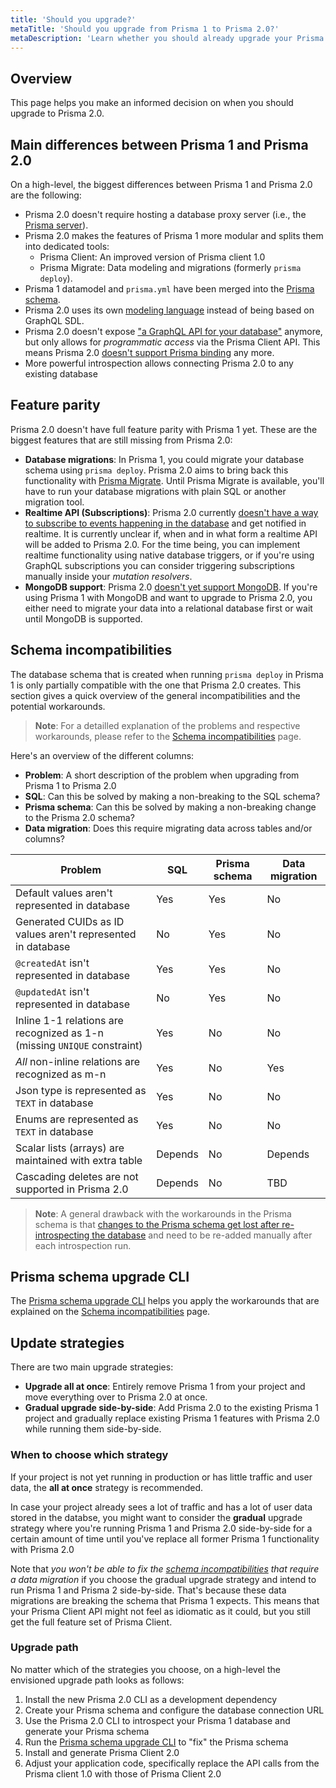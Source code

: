 ```yaml
---
title: 'Should you upgrade?'
metaTitle: 'Should you upgrade from Prisma 1 to Prisma 2.0?'
metaDescription: 'Learn whether you should already upgrade your Prisma 1 project to Prisma 2.0'
---
```


## Overview

This page helps you make an informed decision on when you should upgrade to Prisma 2.0.

## Main differences between Prisma 1 and Prisma 2.0

On a high-level, the biggest differences between Prisma 1 and Prisma 2.0 are the following:

- Prisma 2.0 doesn't require hosting a database proxy server (i.e., the [Prisma server](https://www.prisma.io/docs/1.34/prisma-server/)).
- Prisma 2.0 makes the features of Prisma 1 more modular and splits them into dedicated tools:
  - Prisma Client: An improved version of Prisma client 1.0
  - Prisma Migrate: Data modeling and migrations (formerly `prisma deploy`).
- Prisma 1 datamodel and `prisma.yml` have been merged into the [Prisma schema](../../reference/tools-and-interfaces/prisma-schema/prisma-schema-file).
- Prisma 2.0 uses its own [modeling language](https://github.com/prisma/specs/tree/master/schema) instead of being based on GraphQL SDL.
- Prisma 2.0 doesn't expose ["a GraphQL API for your database"](https://www.prisma.io/blog/prisma-and-graphql-mfl5y2r7t49c/) anymore, but only allows for _programmatic access_ via the Prisma Client API. This means Prisma 2.0 [doesn't support Prisma binding](https://www.prisma.io/docs/more/faq#does-prisma-client-support-graphql-schema-delegation-and-graphql-binding) any more.
- More powerful introspection allows connecting Prisma 2.0 to any existing database

## Feature parity

Prisma 2.0 doesn't have full feature parity with Prisma 1 yet. These are the biggest features that are still missing from Prisma 2.0:

- **Database migrations**: In Prisma 1, you could migrate your database schema using `prisma deploy`. Prisma 2.0 aims to bring back this functionality with [Prisma Migrate](../../reference/tools-and-interfaces/prisma-migrate). Until Prisma Migrate is available, you'll have to run your database migrations with plain SQL or another migration tool.
- **Realtime API (Subscriptions)**: Prisma 2.0 currently [doesn't have a way to subscribe to events happening in the database](https://github.com/prisma/prisma/issues/298) and get notified in realtime. It is currently unclear if, when and in what form a realtime API will be added to Prisma 2.0. For the time being, you can implement realtime functionality using native database triggers, or if you're using GraphQL subscriptions you can consider triggering subscriptions manually inside your _mutation resolvers_.
- **MongoDB support**: Prisma 2.0 [doesn't yet support MongoDB](https://github.com/prisma/prisma/issues/1277). If you're using Prisma 1 with MongoDB and want to upgrade to Prisma 2.0, you either need to migrate your data into a relational database first or wait until MongoDB is supported.

## Schema incompatibilities

The database schema that is created when running `prisma deploy` in Prisma 1 is only partially compatible with the one that Prisma 2.0 creates. This section gives a quick overview of the general incompatibilities and the potential workarounds. 

> **Note**: For a detailled explanation of the problems and respective workarounds, please refer to the [Schema incompatibilities](./schema-incompatibilities) page.

Here's an overview of the different columns:

- **Problem**: A short description of the problem when upgrading from Prisma 1 to Prisma 2.0
- **SQL**: Can this be solved by making a non-breaking to the SQL schema?
- **Prisma schema**: Can this be solved by making a non-breaking change to the Prisma 2.0 schema?
- **Data migration**: Does this require migrating data across tables and/or columns? 

| Problem                                                                  | SQL     | Prisma schema | Data migration |
| ------------------------------------------------------------------------ | ------- | ------------- | -------------- |
| Default values aren't represented in database                            | Yes     | Yes           | No             |
| Generated CUIDs as ID values aren't represented in database              | No      | Yes           | No             |
| `@createdAt` isn't represented in database                               | Yes     | Yes           | No             |
| `@updatedAt` isn't represented in database                               | No      | Yes           | No             |
| Inline 1-1 relations are recognized as 1-n (missing `UNIQUE` constraint) | Yes     | No            | No             |
| _All_ non-inline relations are recognized as m-n                         | Yes     | No            | Yes            |
| Json type is represented as `TEXT` in database                           | Yes     | No            | No             |
| Enums are represented as `TEXT` in database                              | Yes     | No            | No             |
| Scalar lists (arrays) are maintained with extra table                    | Depends | No            | Depends        |
| Cascading deletes are not supported in Prisma 2.0                        | Depends | No            | TBD            |



> **Note**: A general drawback with the workarounds in the Prisma schema is that [changes to the Prisma schema get lost after re-introspecting the database](https://github.com/prisma/prisma/issues/2425) and need to be re-added manually after each introspection run.

## Prisma schema upgrade CLI

The [Prisma schema upgrade CLI](https://github.com/prisma/upgrade) helps you apply the workarounds that are explained on the [Schema incompatibilities](./schema-incompatibilities) page.

## Update strategies

There are two main upgrade strategies:

- **Upgrade all at once**: Entirely remove Prisma 1 from your project and move everything over to Prisma 2.0 at once.
- **Gradual upgrade side-by-side**: Add Prisma 2.0 to the existing Prisma 1 project and gradually replace existing Prisma 1 features with Prisma 2.0 while running them side-by-side.

### When to choose which strategy

If your project is not yet running in production or has little traffic and user data, the **all at once** strategy is recommended.

In case your project already sees a lot of traffic and has a lot of user data stored in the databse, you might want to consider the **gradual** upgrade strategy where you're running Prisma 1 and Prisma 2.0 side-by-side for a certain amount of time until you've replace all former Prisma 1 functionality with Prisma 2.0

Note that _you won't be able to fix the [schema incompatibilities](#schema-incompatibilities) that require a data migration_ if you choose the gradual upgrade strategy and intend to run Prisma 1 and Prisma 2 side-by-side. That's because these data migrations are breaking the schema that Prisma 1 expects. This means that your Prisma Client API might not feel as idiomatic as it could, but you still get the full feature set of Prisma Client. 

### Upgrade path

No matter which of the strategies you choose, on a high-level the envisioned upgrade path looks as follows:

1. Install the new Prisma 2.0 CLI as a development dependency
1. Create your Prisma schema and configure the database connection URL
1. Use the Prisma 2.0 CLI to introspect your Prisma 1 database and generate your Prisma schema
1. Run the [Prisma schema upgrade CLI](https://github.com/prisma/upgrade) to "fix" the Prisma schema
1. Install and generate Prisma Client 2.0
1. Adjust your application code, specifically replace the API calls from the Prisma client 1.0 with those of Prisma Client 2.0
